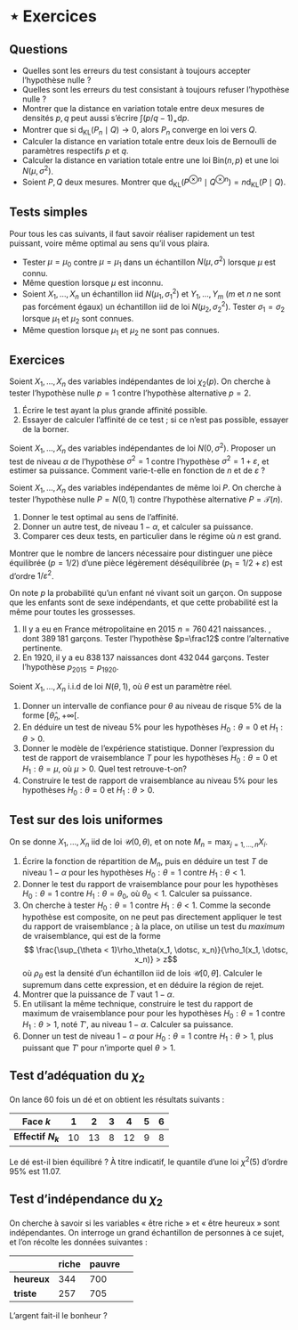 # $\star$ Exercices
\newcommand{\dkl}{\mathrm{d}_{\mathrm{KL}}}
## Questions

- Quelles sont les erreurs du test consistant à toujours accepter l'hypothèse nulle ?
- Quelles sont les erreurs du test consistant à toujours refuser l'hypothèse nulle ?
- Montrer que la distance en variation totale entre deux mesures de densités $p,q$ peut aussi s'écrire $\int(p/q-1)_+ \mathrm{d}p$. 
- Montrer que si $\mathrm{d}_{\mathrm{KL}}(P_n \mid Q) \to 0$, alors $P_n$ converge en loi vers $Q$. 
- Calculer la distance en variation totale entre deux lois de Bernoulli de paramètres respectifs $p$ et $q$.
- Calculer la distance en variation totale entre une loi $\mathrm{Bin}(n,p)$ et une loi $N(\mu,\sigma^2)$. 
- Soient $P,Q$ deux mesures. Montrer que $\dkl(P^{\otimes n} \mid Q^{\otimes n}) = n \dkl(P \mid Q)$. 

## Tests simples

Pour tous les cas suivants, il faut savoir réaliser rapidement un test puissant, voire même optimal au sens qu'il vous plaira. 

- Tester $\mu = \mu_0$ contre $\mu = \mu_1$ dans un échantillon $N(\mu, \sigma^2)$ lorsque $\mu$ est connu. 
- Même question lorsque $\mu$ est inconnu. 
- Soient $X_1, \dotsc, X_n$ un échantillon iid $N(\mu_1,\sigma_1^2)$ et $Y_1, \dotsc, Y_m$ ($m$ et $n$ ne sont pas forcément égaux) un échantillon iid de loi $N(\mu_2,\sigma_2^2)$. Tester $\sigma_1 = \sigma_2$ lorsque $\mu_1$ et $\mu_2$ sont connues. 
- Même question lorsque $\mu_1$ et $\mu_2$ ne sont pas connues. 

## Exercices

:::{#exr-testchideux}

Soient $X_1, \dotsc, X_n$ des variables indépendantes de loi $\chi_2(p)$. On cherche à tester l'hypothèse nulle $p=1$ contre l'hypothèse alternative $p=2$. 

1. Écrire le test ayant la plus grande affinité possible. 
2. Essayer de calculer l'affinité de ce test ; si ce n'est pas possible, essayer de la borner. 

:::

:::{#exr-testvar}

Soient $X_1, \dotsc, X_n$ des variables indépendantes de loi $N(0,\sigma^2)$. Proposer un test de niveau $\alpha$ de l'hypothèse $\sigma^2=1$ contre l'hypothèse $\sigma^2 = 1+\varepsilon$, et estimer sa puissance. Comment varie-t-elle en fonction de $n$ et de $\varepsilon$ ?

:::

:::{#exr-testrandom}

Soient $X_1, \dotsc, X_n$ des variables indépendantes de même loi $P$. On cherche à tester l'hypothèse nulle $P = N(0,1)$ contre l'hypothèse alternative $P = \mathscr{T}(n)$. 

1. Donner le test optimal au sens de l'affinité. 
2. Donner un autre test, de niveau $1-\alpha$, et calculer sa puissance. 
3. Comparer ces deux tests, en particulier dans le régime où $n$ est grand. 
:::

:::{#exr-samplecomplexity}

Montrer que le nombre de lancers nécessaire pour distinguer une pièce équilibrée $(p=1/2)$ d'une pièce légèrement déséquilibrée ($p_1 = 1/2 + \varepsilon$) est d'ordre $1/\varepsilon^2$. 

:::


:::{#exr-bintest}

On note $p$ la probabilité qu'un enfant né vivant soit un garçon. On suppose que les enfants sont de sexe indépendants, et que cette probabilité est la même pour toutes les grossesses.

1. Il y a eu en France métropolitaine en 2015 $n=760\,421$ naissances.
, dont $389\,181$ garçons. Tester l'hypothèse $p=\frac12$ contre l'alternative pertinente.
1. En 1920, il y a eu $838\,137$ naissances dont $432\,044$ garçons. Tester l'hypothèse $p_{2015}=p_{1920}$.

:::


:::{#exr-testsdivers}


Soient $X_1, \dotsc, X_n$ i.i.d de loi $N(\theta,1)$, où $\theta$ est un paramètre réel. 

1. Donner un intervalle de confiance pour $\theta$ au niveau de risque $5\%$ de la forme $[\hat{\theta}_n, +\infty[$. 
2. En déduire un test de niveau $5\%$ pour les hypothèses $H_0: \theta = 0$ et $H_1: \theta >0$.
3. Donner le modèle de l'expérience statistique. Donner l'expression du test de rapport de vraisemblance $T$ pour les hypothèses $H_0: \theta =0$ et $H_1: \theta = \mu$, où $\mu >0$. Quel test retrouve-t-on? 
4. Construire le test de rapport de vraisemblance au niveau $5\%$ pour les hypothèses $H_0: \theta = 0$ et $H_1: \theta >0$.

:::

:::{#exr-testunif}


## Test sur des lois uniformes 

On se donne $X_1, \dots, X_n$ iid de loi $\mathscr{U}(0,\theta)$, et on note $M_n = \max_{j=1, \dots, n} X_i$.

1. Écrire la fonction de répartition de $M_n$, puis en déduire un test $T$ de niveau $1-\alpha$ pour les hypothèses $H_0: \theta = 1$ contre $H_1: \theta < 1$.
2. Donner le test du rapport de vraisemblance pour pour les hypothèses $H_0: \theta = 1$ contre $H_1: \theta = \theta_0$, où $\theta_0<1$. Calculer sa puissance. 
3. On cherche à tester $H_0: \theta = 1$ contre $H_1: \theta < 1$. Comme la seconde hypothèse est composite, on ne peut pas directement appliquer le test du rapport de vraisemblance ; à la place, on utilise un test du *maximum* de vraisemblance, qui est de la forme 
   $$ \frac{\sup_{\theta < 1}\rho_\theta(x_1, \dotsc, x_n)}{\rho_1(x_1, \dotsc, x_n)} > z$$
   où $\rho_\theta$ est la densité d'un échantillon iid de lois $\mathscr{U}[0,\theta]$. Calculer le supremum dans cette expression, et en déduire la région de rejet. 
4. Montrer que la puissance de $T$ vaut $1-\alpha$.
5. En utilisant la même technique, construire le test du rapport de maximum de vraisemblance pour pour les hypothèses $H_0: \theta = 1$ contre $H_1: \theta>1$, noté $T'$, au niveau $1-\alpha$. Calculer sa puissance. 
6. Donner un test de niveau $1-\alpha$ pour $H_0: \theta = 1$ contre $H_1: \theta>1$, plus puissant que $T'$ pour n'importe quel $\theta >1$. 

:::



:::{#exr-testdé}

## Test d'adéquation du $\chi_2$

On lance $60$ fois un dé et on obtient les résultats suivants :

| **Face $k$** | 1 | 2 | 3 | 4 | 5 | 6 |
|---------|:-:|:-:|:-:|:-:|:-:|:-:|
| **Effectif $N_k$**      | 10   |    13 |   8   | 12 | 9 | 8 |



Le dé est-il bien équilibré ? À titre indicatif, le quantile d'une loi $\chi^2(5)$ d'ordre $95\%$ est $11.07$.

:::

:::{#exr-testind}

## Test d'indépendance du $\chi_2$

On cherche à savoir si les variables « être riche » et « être heureux » sont indépendantes. On interroge un grand échantillon de personnes à ce sujet, et l'on récolte les données suivantes : 

| | riche | pauvre | 
|-|-|-|-|
| **heureux** |344 | 700|
| **triste**| 257| 705 | 


L'argent fait-il le bonheur ?

:::




